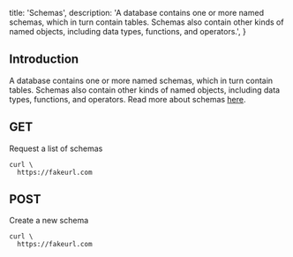   title: 'Schemas',
  description:
    'A database contains one or more named schemas, which in turn contain tables. Schemas also contain other kinds of named objects, including data types, functions, and operators.',
}

## Introduction

A database contains one or more named schemas, which in turn contain tables. Schemas also contain other kinds of named objects, including data types, functions, and operators. 
Read more about schemas [here](https://www.postgresql.org/docs/current/ddl-schemas.html).


## GET

Request a list of schemas

```
curl \
  https://fakeurl.com
```

## POST

Create a new schema

```
curl \
  https://fakeurl.com
```